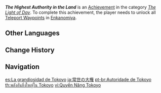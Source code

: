 {{Achievement Infobox
|id           = 80131
|order id     = 0131
|category     = The Light of Day
|description  = Unlock all [[Teleport Waypoints]] in [[Enkanomiya]].
|requirements = 
|primogems    = 5
|tracking     = 
|topic        = Teleport Waypoints
}}
'''''The Highest Authority in the Land''''' is an [[Achievement]] in the category ''[[The Light of Day]]''. To complete this achievement, the player needs to unlock all [[Teleport Waypoints]] in [[Enkanomiya]].
<!--
==Trivia==

==Video Guides==
{{EVT
|video1   = 
|caption1 = 
}}
-->
==Other Languages==
{{Other Languages
|en      = The Highest Authority in the Land
|zhs     = 常世之大权
|zhs_rm  = Chángshì zhī Dà Quán
|zht     = 常世之大權
|zht_rm  = Chángshì zhī Dà Quán
|zh_tl   = Supreme Authority of Tokoyo{{Sino|zh|ja}}
|ja      = 常世の大権
|ja_rm   = Tokoyo no Taiken
|ja_tl   = Supreme Authority of Tokoyo
|ko      = 영원의 대권
|ko_rm   = Yeong'won-ui Daegwon
|ko_tl   = Sovereignty of Eternity
|es      = La grandiosidad de Tokoyo
|es_tl   = The Grandiosity of Tokoyo
|fr      = La plus haute autorité de ces terres
|fr_tl   = The Highest Authority of These Lands
|ru      = Высшая власть в Токоё
|ru_tl   = The Highest Authority in Tokoyo
|th      = พลังอันยิ่งใหญ่ใน Tokoyo
|th_rm   = 
|th_tl   = 
|vi      = Quyền Năng Tokoyo
|vi_tl   = 
|de      = Macht der vergänglichen Welt
|de_tl   = Power of the Fading World
|id      = Kekuatan Tertinggi di Dunia
|id_tl   = The Highest Power in the World
|pt      = Autoridade de Tokoyo
|pt_tl   = 
|tr      = Bölgedeki En Yetkili Kişi
|tr_tl   = The Most Authoritative Person in the Region
|it      = L'autorità suprema di Tokoyo
|it_tl   = 
}}

==Change History==
{{Change History|2.4}}
<!--
==References==
{{Reflist}}
-->
==Navigation==
{{Achievement Navbox|The Light of Day}}

[[es:La grandiosidad de Tokoyo]]
[[ja:常世の大権]]
[[pt-br:Autoridade de Tokoyo]]
[[th:พลังอันยิ่งใหญ่ใน Tokoyo]]
[[vi:Quyền Năng Tokoyo]]
